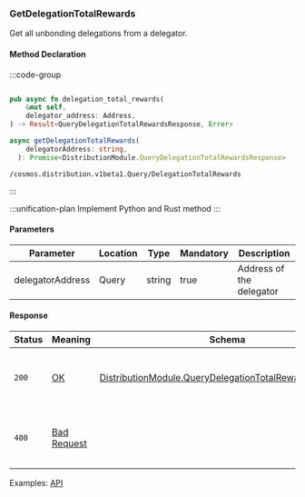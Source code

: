 ### GetDelegationTotalRewards

Get all unbonding delegations from a delegator.

#### Method Declaration

:::code-group

```python [Python]

```

```rust [Rust]
pub async fn delegation_total_rewards(
    &mut self,
    delegator_address: Address,
) -> Result<QueryDelegationTotalRewardsResponse, Error>
```

```typescript [TypeScript]
async getDelegationTotalRewards(
    delegatorAddress: string,
  ): Promise<DistributionModule.QueryDelegationTotalRewardsResponse>
```

```url
/cosmos.distribution.v1beta1.Query/DelegationTotalRewards
```

:::

:::unification-plan
Implement Python and Rust method
:::

#### Parameters

| Parameter        | Location | Type   | Mandatory | Description              |
| ---------------- | -------- | ------ | --------- | ------------------------ |
| delegatorAddress | Query    | string | true      | Address of the delegator |

#### Response

| Status | Meaning       | Schema                                                   | Description                                 |
| ------ | ------------- | -------------------------------------------------------- | ------------------------------------------- |
| `200`  | [OK]          | [DistributionModule.QueryDelegationTotalRewardsResponse] | All unbonding delegations from a delegator. |
| `400`  | [Bad Request] |                                                          | The request was malformed or invalid.       |

Examples: [API]

[API]: https://test-dydx-rest.kingnodes.com/cosmos/distribution/v1beta1/delegators/dydx14zzueazeh0hj67cghhf9jypslcf9sh2n5k6art/rewards
[OK]: /types/ok
[DistributionModule.QueryDelegationTotalRewardsResponse]: /types/cosmos
[Bad Request]: /types/bad-request
